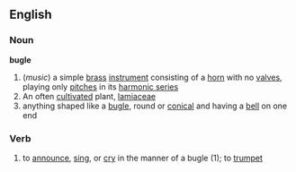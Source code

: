 ==English==
===Noun===
'''bugle'''
{{wikipedia}}
#(''music'') a simple [[brass]] [[instrument]] consisting of a [[horn]] with no [[valve]]s, playing only [[pitch]]es in its [[harmonic series]]
#An often [[cultivated]] plant, [[lamiaceae]]
#anything shaped like a [[bugle]], round or [[conical]] and having a [[bell]] on one end

===Verb===
#to [[announce]], [[sing]], or [[cry]] in the manner of a bugle (1); to [[trumpet]]